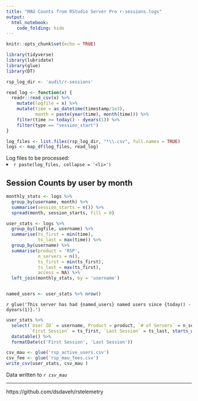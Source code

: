 ```yaml
---
title: "MAU Counts from RStudio Server Pro r-sessions.logs"
output: 
  html_notebook:
    code_folding: hide
---
```


```r
knitr::opts_chunk$set(echo = TRUE)

library(tidyverse)
library(lubridate)
library(glue)
library(DT)

rsp_log_dir <- 'audit/r-sessions'
```

```r
read_log <- function(x) {
  readr::read_csv(x) %>% 
    mutate(logfile = x) %>% 
    mutate(time = as_datetime(timestamp/1e3),
           month = paste(year(time), month(time))) %>% 
    filter(time >= today() - dyears(1)) %>% 
    filter(type == "session_start")
}

log_files <- list.files(rsp_log_dir, "*\\.csv", full.names = TRUE)
logs <- map_df(log_files, read_log) 

```


Log files to be processed: <li>
`r paste(log_files, collapse = '<li>')`
</li>

## Session Counts by user by month

```r
monthly_stats <- logs %>% 
  group_by(username, month) %>% 
  summarise(session_starts = n()) %>% 
  spread(month, session_starts, fill = 0) 

user_stats <- logs %>% 
  group_by(logfile, username) %>% 
  summarise(ts_first = min(time),
            ts_last = max(time)) %>% 
  group_by(username) %>% 
  summarise(product = 'RSP',
            n_servers = n(),
            ts_first = min(ts_first),
            ts_last = max(ts_first),
            access = NA) %>% 
  left_join(monthly_stats, by = 'username') 


named_users <- user_stats %>% nrow()
```

`r glue('This server has had {named_users} named users since {today() - dyears(1)}.')
`
```r
user_stats %>% 
  select(`User ID` = username, Product = product, `# of Servers` = n_servers, 
         `First Session` = ts_first, `Last Session` = ts_last, starts_with('20'))  %>% 
  datatable() %>% 
  formatDate(c('First Session', 'Last Session'))
```
```r
csv_mau <- glue('rsp_active_users.csv')
csv_fee <- glue('rsp_mau_fees.csv')
write_csv(user_stats, csv_mau )
```

Data written to _*`r csv_mau`*_

---
https://github.com/dsdaveh/rstelemetry
